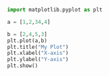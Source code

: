 

```python
import matplotlib.pyplot as plt 

a = [1,2,34,4]

b = [2,4,5,3]
plt.plot(a,b)
plt.title("My Plot")
plt.xlabel("X-axis")
plt.ylabel("Y-axis")
plt.show()
```

